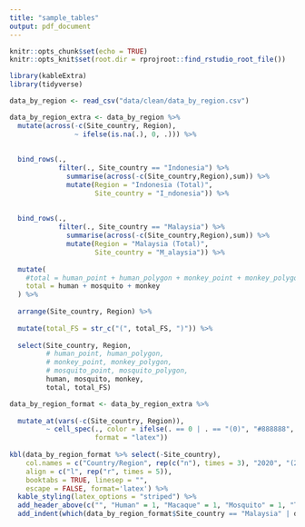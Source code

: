 ```yaml
---
title: "sample_tables"
output: pdf_document
---
```


```r
knitr::opts_chunk$set(echo = TRUE)
knitr::opts_knit$set(root.dir = rprojroot::find_rstudio_root_file())
```





```r
library(kableExtra)
library(tidyverse)
```

```r

data_by_region <- read_csv("data/clean/data_by_region.csv")

data_by_region_extra <- data_by_region %>%
  mutate(across(-c(Site_country, Region),
                ~ ifelse(is.na(.), 0, .))) %>%
  
  
  bind_rows(., 
            filter(., Site_country == "Indonesia") %>%
              summarise(across(-c(Site_country,Region),sum)) %>%
              mutate(Region = "Indonesia (Total)",
                     Site_country = "I_ndonesia")) %>%
  
  
  bind_rows(., 
            filter(., Site_country == "Malaysia") %>%
              summarise(across(-c(Site_country,Region),sum)) %>%
              mutate(Region = "Malaysia (Total)",
                     Site_country = "M_alaysia")) %>%
  
  mutate(
    #total = human_point + human_polygon + monkey_point + monkey_polygon + mosquito_point + mosquito_polygon
    total = human + mosquito + monkey
  ) %>%
  
  arrange(Site_country, Region) %>% 
  
  mutate(total_FS = str_c("(", total_FS, ")")) %>%
  
  select(Site_country, Region,
         # human_point, human_polygon,
         # monkey_point, monkey_polygon,
         # mosquito_point, mosquito_polygon,
         human, mosquito, monkey,
         total, total_FS)

data_by_region_format <- data_by_region_extra %>%
  
  mutate_at(vars(-c(Site_country, Region)),
         ~ cell_spec(., color = ifelse(. == 0 | . == "(0)", "#888888", "black"),
                     format = "latex"))
  
kbl(data_by_region_format %>% select(-Site_country),
    col.names = c("Country/Region", rep(c("n"), times = 3), "2020", "(2015)"),
    align = c("l", rep("r", times = 5)),
    booktabs = TRUE, linesep = "",
    escape = FALSE, format='latex') %>%
  kable_styling(latex_options = "striped") %>%
  add_header_above(c("", "Human" = 1, "Macaque" = 1, "Mosquito" = 1, "Totals" = 2)) %>%
  add_indent(which(data_by_region_format$Site_country == "Malaysia" | data_by_region_format$Site_country == "Indonesia"))

```


